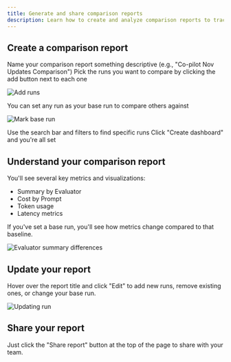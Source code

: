 ```yaml
---
title: Generate and share comparison reports
description: Learn how to create and analyze comparison reports to track improvements, identify trends, and make data-driven decisions across different test runs.
---
```



## Create a comparison report

<Steps>
<Step title="Name your report">
Name your comparison report something descriptive (e.g., "Co-pilot Nov Updates Comparison")
</Step>

<Step title="Select runs to compare">
Pick the runs you want to compare by clicking the add button next to each one

![Add runs](/images/docs/analyze/how-to/comparison-reports/add-runs.png)
</Step>

<Step title="Set a base run">
You can set any run as your base run to compare others against

![Mark base run](/images/docs/analyze/how-to/comparison-reports/mark-base.png)
</Step>

<Step title="Filter runs">
Use the search bar and filters to find specific runs
</Step>

<Step title="Create dashboard">
Click "Create dashboard" and you're all set
</Step>
</Steps>

## Understand your comparison report

You'll see several key metrics and visualizations:
- Summary by Evaluator
- Cost by Prompt
- Token usage
- Latency metrics

If you've set a base run, you'll see how metrics change compared to that baseline.

![Evaluator summary differences](/images/docs/analyze/how-to/comparison-reports/eval-summary.png)

## Update your report

Hover over the report title and click "Edit" to add new runs, remove existing ones, or change your base run.

![Updating run](/images/docs/analyze/how-to/comparison-reports/edit-run.png)

## Share your report

Just click the "Share report" button at the top of the page to share with your team.

